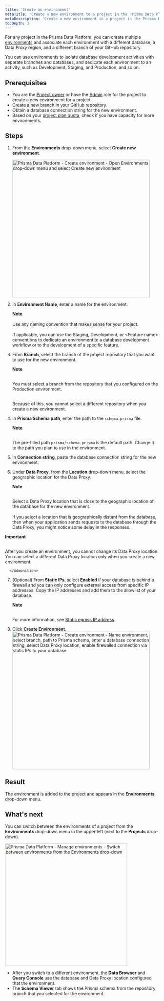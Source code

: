 ```yaml
---
title: 'Create an environment'
metaTitle: 'Create a new environment to a project in the Prisma Data Platform'
metaDescription: 'Create a new environment in a project in the Prisma Data Platform and associate it with a new branch, database, and Data Proxy region.'
tocDepth: 3
---
```


<TopBlock>

For any project in the Prisma Data Platform, you can create multiple [environments](/data-platform/environments) and associate each environment with a different database, a Data Proxy region, and a different branch of your GitHub repository.

You can use environments to isolate database development activities with separate branches and databases, and dedicate each environment to an activity, such as Development, Staging, and Production, and so on.

</TopBlock>

## Prerequisites

- You are the [Project owner](/data-platform/members/user-roles) or have the [Admin](/data-platform/members/user-roles) role for the project to create a new environment for a project.
- Create a new branch in your GitHub repository.
- Obtain a database connection string for the new environment.
- Based on your [project plan quota](/data-platform/billing/plans-and-quotas), check if you have capacity for more environments.

## Steps

1. From the **Environments** drop-down menu, select **Create new environment**.

   <img
     src="https://res.cloudinary.com/prismaio/image/upload/v1667204573/docs/pdp/environments/create-environment-01-environments-drop-down-select-create_lki1cm.png"
     alt="Prisma Data Platform - Create environment - Open Environments drop-down menu and select Create new environment"
     width="450px"
   />

2. In **Environment Name**, enter a name for the environment.

   <Admonition>

   **Note**<br /><br />
   Use any naming convention that makes sense for your project.<br /><br />
   If applicable, you can use the Staging, Development, or &lt;Feature name&gt; conventions to dedicate an environment to a database development workflow or to the development of a specific feature.

   </Admonition>

3. From **Branch**, select the branch of the project repository that you want to use for the new environment.

   <Admonition type="alert">

   **Note**<br /><br />

   You must select a branch from the repository that you configured on the Production environment.<br /><br />

   Because of this, you cannot select a different repository when you create a new environment.

   </Admonition>

4. In **Prisma Schema path**, enter the path to the `schema.prisma` file.

   <Admonition>

   **Note**<br /><br />

   The pre-filled path `prisma/schema.prisma` is the default path. Change it to the path you plan to use in the environment.

   </Admonition>

5. In **Connection string**, paste the database connection string for the new environment.
6. Under **Data Proxy**, from the **Location** drop-down menu, select the geographic location for the Data Proxy.

      <Admonition>

   **Note**<br /><br />

   Select a Data Proxy location that is close to the geographic location of the database for the new environment.<br /><br />
   If you select a location that is geographically distant from the database, then when your application sends requests to the database through the Data Proxy, you might notice some delay in the responses.

      </Admonition>
<Admonition type="alert">

   **Important**<br /><br />

   After you create an environment, you cannot change its Data Proxy location. You can select a different Data Proxy location only when you create a new environment.

      </Admonition>

7. (Optional) From **Static IPs**, select **Enabled** if your database is behind a firewall and you can only configure external access from specific IP addresses. Copy the IP addresses and add them to the allowlist of your database.

   <Admonition>

   **Note**<br /><br />

   For more information, see [Static egress IP address](/data-platform/static-ips).

   </Admonition>

8. Click **Create Environment**.
   <img
     src="https://res.cloudinary.com/prismaio/image/upload/v1668682477/docs/pdp/environments/create-environment-02-configure-environemnt-repo-branch-database-connection-string-data-proxy_phmwgu.png"
     alt="Prisma Data Platform - Create environment - Name environment, select branch, path to Prisma schema, enter a database connection string, select Data Proxy location, enable firewalled connection via static IPs to your database"
     width="450px"
   />

## Result

The environment is added to the project and appears in the **Environments** drop-down menu.

## What's next

You can switch between the environments of a project from the **Environments** drop-down menu in the upper left (next to the **Projects** drop-down).

<img
  src="https://res.cloudinary.com/prismaio/image/upload/v1667168529/docs/pdp/environments/manage-environments-default-environment_qor54q.png"
  alt="Prisma Data Platform - Manage environments - Switch between environments from the Environments drop-down"
  width="400px"
/>

- After you switch to a different environment, the **Data Browser** and **Query Console** use the database and Data Proxy location configured that the environment.
- The **Schema Viewer** tab shows the Prisma schema from the repository branch that you selected for the environment.
